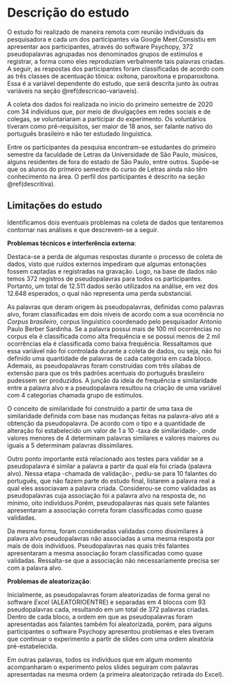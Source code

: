 # Descrição do estudo {#descricao-estudo}

O estudo foi realizado de maneira remota com reunião individuais da pesquisadora 
e cada um dos participantes via Google Meet.Consistiu em apresentar
aos participantes, através do software Psychopy, 372 pseudopalavras agrupadas nos
denominados grupos de estímulos e registrar, a forma como eles reproduziam verbalmente
tais palavras criadas.
A seguir, as respostas dos participantes foram classificadas de acordo com as três
classes de acentuação tônica: oxítona, paroxítona e proparoxítona. Essa é a variável
dependente do estudo, que será descrita junto às outras variáveis na seção
\@ref(descricao-variaveis).

A coleta dos dados foi realizada no início do primeiro semestre de 2020 com 34
indivíduos que, por meio de divulgações em redes sociais e de colegas, se
voluntariaram a participar do experimento. Os voluntários tiveram como pré-requisitos,
ser maior de 18 anos, ser falante nativo do português brasileiro e não ter estudado
linguística. 

Entre os participantes da pesquisa encontram-se estudantes do primeiro semestre da
faculdade de Letras da Universidade de São Paulo, músicos, alguns residentes de fora 
do estado de São Paulo, entre outros. Supõe-se que os alunos do primeiro semestre 
do curso de Letras ainda não têm conhecimento na área. O perfil dos participantes
é descrito na seção \@ref(descritiva). 

## Limitações do estudo



Identificamos dois eventuais problemas na coleta de dados que tentaremos contornar nas análises e que descrevem-se a seguir.


__Problemas técnicos e interferência externa__: 

Destaca-se a perda de algumas respostas durante o processo de coleta de dados,
visto que ruídos externos impediram que algumas entonações fossem captadas e 
registradas na gravação. Logo, na base de dados não temos 372 registros de 
pseudopalavras para todos os participantes. Portanto, um total de 12.511 dados serão
utilizados na análise, em vez dos 12.648 esperados, o qual não representa uma perda 
substancial. 

As palavras que deram origem às pseudopalavras, definidas como palavras alvo, foram
classificadas em dois níveis de acordo com a sua ocorrência no  _Corpus brasileiro_,
corpus linguístico coordenado pelo pesquisador Antonio Paulo Berber Sardinha. Se a
palavra possui mais de 100 mil ocorrências no corpus ela é classificada como alta 
frequência e se possui menos de 2 mil ocorrências ela é classificada como baixa 
frequência. Ressaltamos que essa variável não foi controlada durante a coleta de 
dados, ou seja, não foi definido uma quantidade de palavras de cada categoria em 
cada bloco. Ademais, as pseudopalavras foram construídas com três sílabas de extensão 
para que os três padrões acentuais do português brasileiro pudessem ser produzidos.
A junção da ideia de frequência e similaridade entre a palavra alvo e a pseudopalavra 
resultou na criação de uma variável com 4 categorias chamada grupo de estímulos. 

O conceito de similaridade foi construído a partir de uma taxa de similaridade definida 
com base nas mudanças feitas na palavra-alvo até a obtenção da pseudopalavra. De acordo
com o tipo e a quantidade de alteração foi estabelecido um valor de 1 a 10 -taxa de
similaridade-, onde valores menores de 4 determinam palavras similares e valores
maiores ou iguais a 5 determinam palavras dissimilares.

Outro ponto importante está relacionado aos testes para validar se a pseudopalavra é 
similar a palavra a partir da qual ela foi criada (palavra alvo). Nessa etapa -chamada
de validação-, pediu-se para 10 falantes do português, que não fazem parte do estudo final, 
listarem a palavra real a qual eles associavam a palavra criada. Considerou-se como 
validadas as pseudopalavras cuja associação foi a palavra alvo na resposta de, no mínimo,
oito indivíduos.Porém, pseudopalavras nas quais sete falantes apresentaram a associação
correta foram classificadas como quase validadas.  
  
Da mesma forma, foram consideradas validadas como dissimilares à palavra alvo pseudopalavras
não associadas a uma mesma resposta por mais de dois indivíduos. Pseudopalavras nas 
quais três falantes apresentaram a mesma associação foram classificadas como quase
validadas. Ressalta-se que a associação não necessariamente precisa ser com a palavra alvo. 


__Problemas de aleatorização__:

Inicialmente, as pseudopalavras foram aleatorizadas de forma geral no software
_Excel_ (ALEATORIOENTRE) e separadas em 4 blocos com 93 pseudopalavras cada,
resultando em um total de 372 palavras criadas. Dentro de cada bloco, a ordem em
que as pseudopalavras foram apresentadas aos falantes também foi aleatorizada,
porém, para alguns participantes o software Psychopy apresentou problemas e eles
tiveram que continuar o experimento a partir de slides com uma ordem aleatória
pré-estabelecida.

Em outras palavras, todos os indivíduos que em algum momento acompanharam o
experimento pelos slides seguiram com palavras apresentadas na mesma ordem (a
primeira aleatorização retirada do Excel). 

